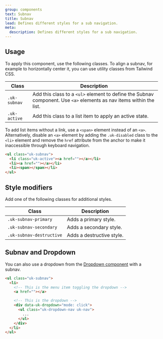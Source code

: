 ```yaml
---
group: components
text: Subnav
title: Subnav
lead: Defines different styles for a sub navigation.
meta:
  description: Defines different styles for a sub navigation.
---
```



## Usage

To apply this component, use the following classes. To align a subnav, for example to horizontally center it, you can use utility classes from Tailwind CSS.

| Class         | Description                                                                                                         |
| ------------- | ------------------------------------------------------------------------------------------------------------------- |
| `.uk-subnav`  | Add this class to a `<ul>` element to define the Subnav component. Use `<a>` elements as nav items within the list. |
| `.uk-active ` | Add this class to a list item to apply an active state.                                                             |

To add list items without a link, use a `<span>` element instead of an `<a>`. Alternatively, disable an `<a>` element by adding the `.uk-disabled` class to the `<li>` element and remove the `href` attribute from the anchor to make it inaccessible through keyboard navigation.

```html
<ul class="uk-subnav">
  <li class="uk-active"><a href=""></a></li>
  <li><a href=""></a></li>
  <li><span></span></li>
</ul>
```

<Snippet component="subnav.basic" />

## Style modifiers

Add one of the following classes for additional styles.

| Class                    | Description               |
| ------------------------ | ------------------------- |
| `.uk-subnav-primary`     | Adds a primary style.     |
| `.uk-subnav-secondary`   | Adds a secondary style.   |
| `.uk-subnav-destructive` | Adds a destructive style. |

<Snippet component="subnav.style" />

## Subnav and Dropdown

You can also use a dropdown from the [Dropdown component](/docs/2.0/dropdown) with a subnav.

```html
<ul class="uk-subnav">
  <li>
    <!-- This is the menu item toggling the dropdown -->
    <a href=""></a>

    <!-- This is the dropdown -->
    <div data-uk-dropdown="mode: click">
      <ul class="uk-dropdown-nav uk-nav">
        ...
      </ul>
    </div>
  </li>
</ul>
```

<Snippet component="subnav.dropdown" />
